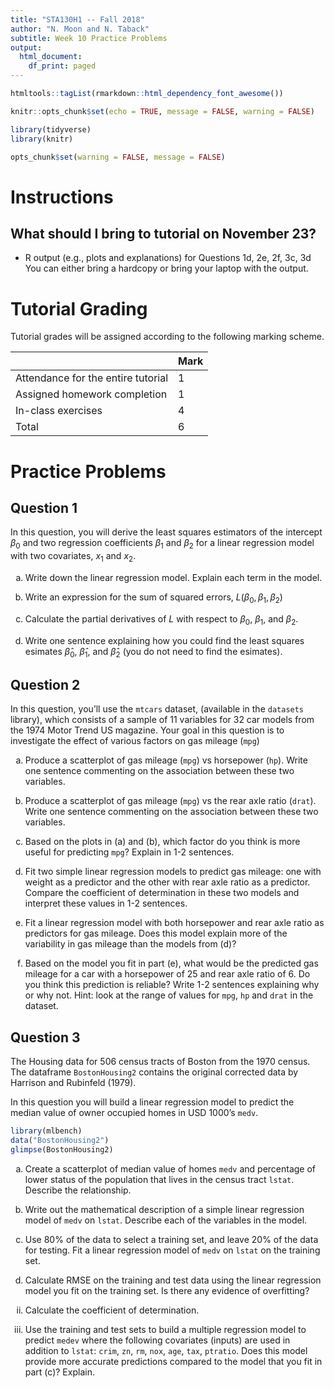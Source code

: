 ```yaml
---
title: "STA130H1 -- Fall 2018"
author: "N. Moon and N. Taback"
subtitle: Week 10 Practice Problems 
output:
  html_document:
    df_print: paged
---
```


```r
htmltools::tagList(rmarkdown::html_dependency_font_awesome())

knitr::opts_chunk$set(echo = TRUE, message = FALSE, warning = FALSE)
```

```r
library(tidyverse)
library(knitr)

opts_chunk$set(warning = FALSE, message = FALSE) 
```


# Instructions

## What should I bring to tutorial on November 23?

- R output (e.g., plots and explanations) for Questions 1d, 2e, 2f, 3c, 3d  You can either bring a hardcopy or bring your laptop with the output.

# Tutorial Grading

Tutorial grades will be assigned according to the following marking scheme.

|                                    | Mark |
|------------------------------------|------|
| Attendance for the entire tutorial | 1    |
| Assigned homework completion       | 1    |
| In-class exercises                 | 4    |
| Total                              | 6    |




# Practice Problems



## Question 1
In this question, you will derive the least squares estimators of the intercept $\beta_0$ and two regression coefficients $\beta_1$ and $\beta_2$ for a linear regression model with two covariates, $x_1$ and $x_2$.

(a) Write down the linear regression model. Explain each term in the model.


(b) Write an expression for the sum of squared errors, $L(\beta_0, \beta_1, \beta_2)$



(c) Calculate the partial derivatives of $L$ with respect to $\beta_0$, $\beta_1$, and $\beta_2$.


(d) Write one sentence explaining how you could find the least squares esimates $\hat\beta_0$, $\hat\beta_1$, and $\hat\beta_2$ (you do not need to find the esimates).



## Question 2
In this question, you'll use the `mtcars` dataset, (available in the `datasets` library), which consists of a sample of 11 variables for 32 car models from the 1974 Motor Trend US magazine. Your goal in this question is to investigate the effect of various factors on gas mileage (`mpg`)

(a) Produce a scatterplot of gas mileage (`mpg`) vs horsepower (`hp`).  Write one sentence commenting on the association between these two variables.




(b) Produce a scatterplot of gas mileage (`mpg`) vs the rear axle ratio (`drat`).  Write one sentence commenting on the association between these two variables.



(c) Based on the plots in (a) and (b), which factor do you think is more useful for predicting `mpg`?  Explain in 1-2 sentences.



(d) Fit two simple linear regression models to predict gas mileage: one with weight as a predictor and the other with rear axle ratio as a predictor.  Compare the coefficient of determination in these two models and interpret these values in 1-2 sentences.



(e) Fit a linear regression model with both horsepower and rear axle ratio as predictors for gas mileage. Does this model explain more of the variability in gas mileage than the models from (d)?


(f) Based on the model you fit in part (e), what would be the predicted gas mileage for a car with a horsepower of 25 and rear axle ratio of 6. Do you think this prediction is reliable?  Write 1-2 sentences explaining why or why not.
Hint: look at the range of values for `mpg`, `hp` and `drat` in the dataset.




## Question 3
The Housing data for 506 census tracts of Boston from the 1970 census. The dataframe `BostonHousing2` contains the original corrected data by Harrison and Rubinfeld (1979).

In this question you will build a linear regression model to predict the median value of owner occupied homes in USD 1000's `medv`.

```r
library(mlbench)
data("BostonHousing2")
glimpse(BostonHousing2)
```

(a) Create a scatterplot of median value of homes `medv` and percentage of lower status of the population that lives in the census tract `lstat`.  Describe the relationship.




(b) Write out the mathematical description of a simple linear regression model of `medv` on `lstat`.  Describe each of the variables in the model.



(c) Use 80% of the data to select a training set, and leave 20% of the data for testing.  Fit a linear regression model of `medv` on `lstat` on the training set.  

(i) Calculate RMSE on the training and test data using the linear regression model you fit on the training set.  Is there any evidence of overfitting?  

(ii) Calculate the coefficient of determination. 


(d) Use the training and test sets to build a multiple regression model to predict `medev` where the following covariates (inputs) are used in addition to `lstat`: `crim`, `zn`, `rm`, `nox`, `age`, `tax`, `ptratio`.  Does this model provide more accurate predictions compared to the model that you fit in part (c)?  Explain.

